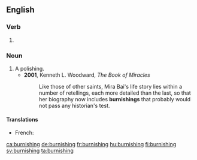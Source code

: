 ==English==

===Verb===
{{head|en|present participle}}

# {{present participle of|burnish|lang=en}}

===Noun===
{{en-noun}}

# A polishing.
#* '''2001''', Kenneth L. Woodward, ''The Book of Miracles''
#*: Like those of other saints, Mira Bai's life story lies within a number of retellings, each more detailed than the last, so that her biography now includes '''burnishings''' that probably would not pass any historian's test.

====Translations====
{{trans-top|}}
* French: {{t+|fr|brunissage|m}}
{{trans-mid}}
{{trans-bottom}}

[[ca:burnishing]]
[[de:burnishing]]
[[fr:burnishing]]
[[hu:burnishing]]
[[fi:burnishing]]
[[sv:burnishing]]
[[ta:burnishing]]
